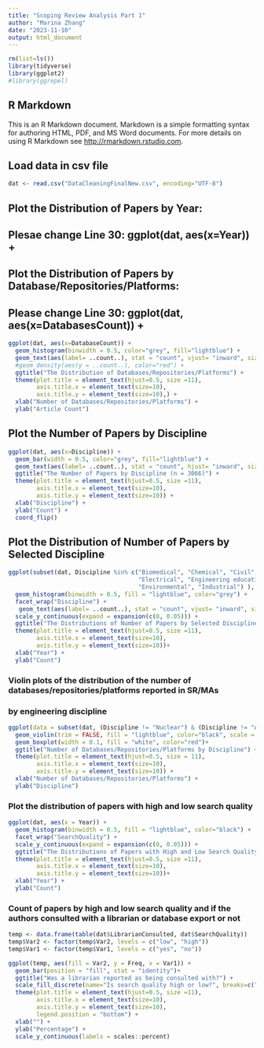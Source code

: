 ---
title: "Scoping Review Analysis Part 1"
author: "Marina Zhang"
date: "2023-11-10"
output: html_document
---

```{r setup, include=FALSE}
rm(list=ls())
library(tidyverse)
library(ggplot2)
#library(ggrepel)
```

## R Markdown

This is an R Markdown document. Markdown is a simple formatting syntax for authoring HTML, PDF, and MS Word documents. For more details on using R Markdown see <http://rmarkdown.rstudio.com>.

## Load data in csv file

```{r}
dat <- read.csv("DataCleaningFinalNew.csv", encoding="UTF-8")
```

## Plot the Distribution of Papers by Year: 
## Plesae change Line 30: ggplot(dat, aes(x=Year)) + 

## Plot the Distribution of Papers by Database/Repositories/Platforms:
## Please change Line 30: ggplot(dat, aes(x=DatabasesCount)) +

```{r pressure, echo=FALSE}
ggplot(dat, aes(x=DatabaseCount)) + 
  geom_histogram(binwidth = 0.5, color="grey", fill="lightblue") +
  geom_text(aes(label= ..count..), stat = "count", vjust= "inward", size=1.5)+
  #geom_density(aes(y = ..count..), color="red") +
  ggtitle("The Distribution of Databases/Repositories/Platforms") +
  theme(plot.title = element_text(hjust=0.5, size =11),
        axis.title.x = element_text(size=10),
        axis.title.y = element_text(size=10),) +
  xlab("Number of Databases/Repositories/Platforms") +
  ylab("Article Count")
```

## Plot the Number of Papers by Discipline

```{r}
ggplot(dat, aes(x=Discipline)) + 
  geom_bar(width = 0.5, color="grey", fill="lightblue") +
  geom_text(aes(label= ..count..), stat = "count", hjust= "inward", size=3)+
  ggtitle("The Number of Papers by Discipline (n = 3066)") +
  theme(plot.title = element_text(hjust=0.5, size =11),
        axis.title.x = element_text(size=10),
        axis.title.y = element_text(size=10)) +
  xlab("Discipline") +
  ylab("Count") +
  coord_flip() 
```

## Plot the Distribution of Number of Papers by Selected Discipline

```{r}
ggplot(subset(dat, Discipline %in% c("Biomedical", "Chemical", "Civil",
                                     "Electrical", "Engineering education",
                                     "Environmental", "Industrial") ), aes(x = Year)) +
  geom_histogram(binwidth = 0.5, fill = "lightblue", color="grey") +
  facet_wrap("Discipline") +
   geom_text(aes(label= ..count..), stat = "count", vjust= "inward", size=2)+
  scale_y_continuous(expand = expansion(c(0, 0.05))) +
  ggtitle("The Distributions of Number of Papers by Selected Discipline") +
  theme(plot.title = element_text(hjust=0.5, size =11),
        axis.title.x = element_text(size=10),
        axis.title.y = element_text(size=10))+
  xlab("Year") +
  ylab("Count") 
```

### Violin plots of the distribution of the number of databases/repositories/platforms reported in SR/MAs
### by engineering discipline
```{r}

ggplot(data = subset(dat, (Discipline != "Nuclear") & (Discipline != "Aeronautical")), aes(DatabaseCount, factor(Discipline))) +
  geom_violin(trim = FALSE, fill = "lightblue", color="black", scale = "count") +
  geom_boxplot(width = 0.1, fill = "white", color="red")+
  ggtitle("Number of Databases/Repositories/Platforms by Discipline") +
  theme(plot.title = element_text(hjust=0.5, size = 11),
        axis.title.x = element_text(size=10),
        axis.title.y = element_text(size=10)) +
  xlab("Number of Databases/Repositories/Platforms") +
  ylab("Discipline")
```

### Plot the distribution of papers with high and low search quality

```{r}
ggplot(dat, aes(x = Year)) +
  geom_histogram(binwidth = 0.5, fill = "lightblue", color="black") +
  facet_wrap("SearchQuality") +
  scale_y_continuous(expand = expansion(c(0, 0.05))) +
  ggtitle("The Distributions of Papers with High and Low Search Quality") +
  theme(plot.title = element_text(hjust=0.5, size =11),
        axis.title.x = element_text(size=10),
        axis.title.y = element_text(size=10))+
  xlab("Year") +
  ylab("Count") 
```

### Count of papers by high and low search quality and if the authors consulted with a librarian or database  export or not

```{r}
temp <- data.frame(table(dat$LibrarianConsulted, dat$SearchQuality))
temp$Var2 <- factor(temp$Var2, levels = c("low", "high"))
temp$Var1 <- factor(temp$Var1, levels = c("yes", "no"))

ggplot(temp, aes(fill = Var2, y = Freq, x = Var1)) +
  geom_bar(position = "fill", stat = "identity")+
  ggtitle("Was a librarian reported as being consulted with?") +
  scale_fill_discrete(name="Is search quality high or low?", breaks=c("high", "low"))+
  theme(plot.title = element_text(hjust=0.5, size =11),
        axis.title.x = element_text(size=10),
        axis.title.y = element_text(size=10),
        legend.position = "bottom") +
  xlab("") +
  ylab("Percentage") +
  scale_y_continuous(labels = scales::percent)
```




